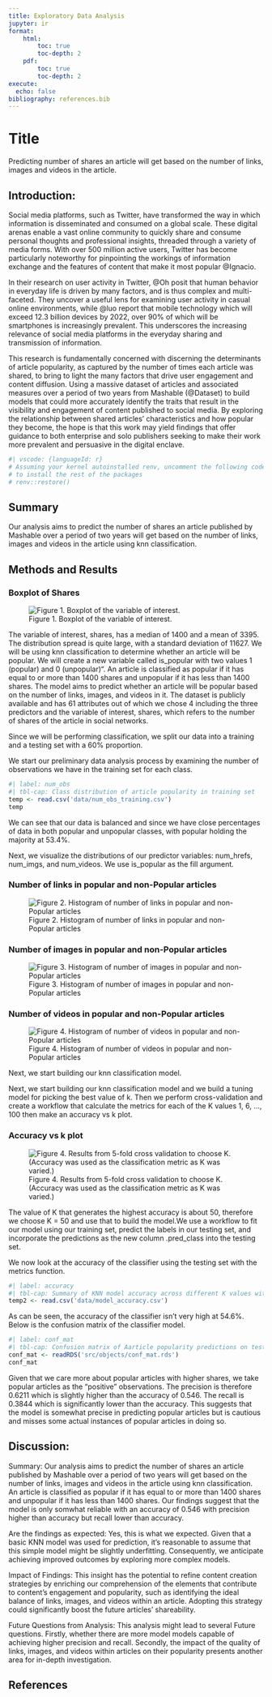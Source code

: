 ```yaml
---
title: Exploratory Data Analysis
jupyter: ir
format: 
    html:
        toc: true
        toc-depth: 2
    pdf:
        toc: true
        toc-depth: 2
execute:
  echo: false
bibliography: references.bib
---
```


# Title
Predicting number of shares an article will get based on the number of links, images and videos in the article.

## Introduction:

Social media platforms, such as Twitter, have transformed the way in which information is disseminated and consumed on a global scale. These digital arenas enable a vast online community to quickly share and consume personal thoughts and professional insights, threaded through a variety of media forms. With over 500 million active users, Twitter has become particularly noteworthy for pinpointing the workings of information exchange and the features of content that make it most popular @Ignacio.

In their research on user activity in Twitter, @Oh posit that human behavior in everyday life is driven by many factors, and is thus complex and multi-faceted. They uncover a useful lens for examining user activity in casual online environments, while @luo report that mobile technology which will exceed 12.3 billion devices by 2022, over 90% of which will be smartphones is increasingly prevalent. This underscores the increasing relevance of social media platforms in the everyday sharing and transmission of information.

This research is fundamentally concerned with discerning the determinants of article popularity, as captured by the number of times each article was shared, to bring to light the many factors that drive user engagement and content diffusion. Using a massive dataset of articles and associated measures over a period of two years from Mashable (@Dataset) to build models that could more accurately identify the traits that result in the visibility and engagement of content published to social media. By exploring the relationship between shared articles' characteristics and how popular they become, the hope is that this work may yield findings that offer guidance to both enterprise and solo publishers seeking to make their work more prevalent and persuasive in the digital enclave.


```r
#| vscode: {languageId: r}
# Assuming your kernel autoinstalled renv, uncomment the following code
# to install the rest of the packages
# renv::restore()
```


## Summary
 Our analysis aims to predict the number of shares an article published by Mashable over a period of two years will get based on the number of links, images and videos in the article using knn classification. 

## Methods and Results


### Boxplot of Shares
![Figure 1. Boxplot of the variable of interest.](figs/shares.png)

The variable of interest, shares, has a median of 1400 and a mean of 3395. The distribution spread is quite large, with a standard deviation of 11627. We will be using knn classification to determine whether an article will be popular. We will create a new variable called is_popular with two values 1 (popular) and 0 (unpopular)". An article is classified as popular if it has equal to or more than 1400 shares and unpopular if it has less than 1400 shares. The model aims to predict whether an article will be popular based on the number of links, images, and videos in it. The dataset is publicly available and has 61 attributes out of which we chose 4 including the three predictors and the variable of interest, shares, which refers to the number of shares of the article in social networks.


Since we will be performing classification, we split our data into a training and a testing set with a 60% proportion.

We start our preliminary data analysis process by examining the number of observations we have in the training set for each class.

```r
#| label: num_obs
#| tbl-cap: Class distribution of article popularity in training set
temp <- read.csv('data/num_obs_training.csv')
temp
```

We can see that our data is balanced and since we have close percentages of data in both popular and unpopular classes, with popular holding the majority at 53.4%.

Next, we visualize the distributions of our predictor variables: num_hrefs, num_imgs, and num_videos. We use is_popular as the fill argument.

### Number of links in popular and non-Popular articles
![Figure 2. Histogram of number of links in popular and non-Popular articles](figs/links.png)

### Number of images in popular and non-Popular articles
![Figure 3. Histogram of number of images in popular and non-Popular articles](figs/images.png)

### Number of videos in popular and non-Popular articles
![Figure 4. Histogram of number of videos in popular and non-Popular articles](figs/videos.png)


Next, we start building our knn classification model.

Next, we start building our knn classification model and we build a tuning model for picking the best value of k. Then we perform cross-validation and create a workflow that calculate the metrics for each of the K values 1, 6, ..., 100 then make an accuracy vs k plot.

### Accuracy vs k plot
![Figure 4.  Results from 5-fold cross validation to choose K. (Accuracy was used as the classification metric as K was varied.)](figs/best_k.png)

The value of K that generates the highest accuracy is about 50, therefore we choose K = 50 and use that to build the model.We use a workflow to fit our model using our training set, predict the labels in our testing set, and incorporate the predictions as the new column .pred_class into the testing set.


We now look at the accuracy of the classifier using the testing set with the metrics function.

```r
#| label: accuracy
#| tbl-cap: Summary of KNN model accuracy across different K values with 5-fold cross-validation
temp2 <- read.csv('data/model_accuracy.csv')
```

As can be seen, the accuracy of the classifier isn't very high at 54.6%. Below is the confusion matrix of the classifier model.

```r
#| label: conf_mat
#| tbl-cap: Confusion matrix of Aarticle popularity predictions on test data
conf_mat <- readRDS('src/objects/conf_mat.rds')
conf_mat
```

Given that we care more about popular articles with higher shares, we take popular articles as the "positive" observations. The precision is therefore 0.6211 which is slightly higher than the accuracy of 0.546. The recall is 0.3844 which is significantly lower than the accuracy. This suggests that the model is somewhat precise in predicting popular articles but is cautious and misses some actual instances of popular articles in doing so.

## Discussion:
Summary: Our analysis aims to predict the number of shares an article published by Mashable over a period of two years will get based on the number of links, images and videos in the article using knn classification. An article is classified as popular if it has equal to or more than 1400 shares and unpopular if it has less than 1400 shares. Our findings suggest that the model is only somwhat reliable with an accuracy of 0.546 with precision higher than accuracy but recall lower than accuracy.

Are the findings as expected:
Yes, this is what we expected. Given that a basic KNN  model was used for prediction, it's reasonable to assume that this simple model might be slightly underfitting. Consequently, we anticipate achieving improved outcomes by exploring more complex models.

Impact of Findings:
This insight has the potential to refine content creation strategies by enriching our comprehension of the elements that contribute to content's engagement and popularity, such as identifying the ideal balance of links, images, and videos within an article. Adopting this strategy could significantly boost the future articles' shareability.

Future Questions from Analysis:
This analysis might lead to several Future questions. Firstly, whether there are more model models capable of achieving higher precision and recall. Secondly, the impact of the quality of links, images, and videos within articles on their popularity presents another area for in-depth investigation. 

## References